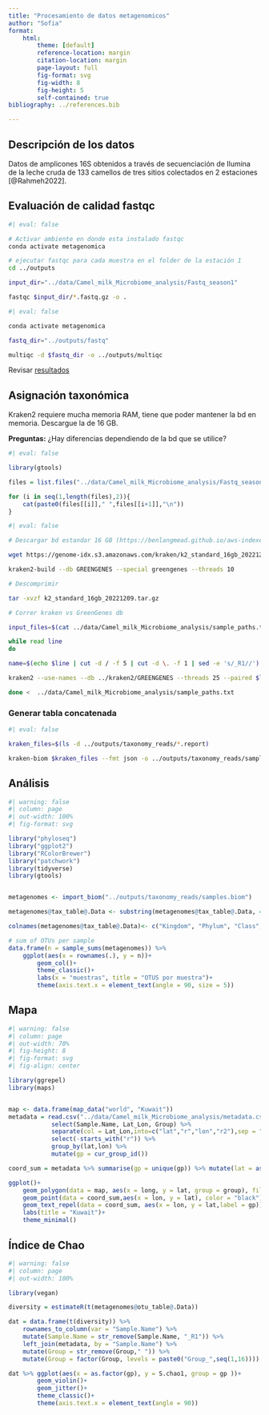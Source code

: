 ```yaml
---
title: "Procesamiento de datos metagenomicos"
author: "Sofia"
format: 
    html:
        theme: [default]
        reference-location: margin
        citation-location: margin
        page-layout: full
        fig-format: svg
        fig-width: 8
        fig-height: 5
        self-contained: true
bibliography: ../references.bib

---
```


## Descripción de los datos

Datos de amplicones 16S obtenidos a través de secuenciación de Ilumina de la leche cruda de 133 camellos de tres sitios colectados en 2 estaciones [@Rahmeh2022]. 

## Evaluación de calidad fastqc

```bash
#| eval: false

# Activar ambiente en donde esta instalado fastqc
conda activate metagenomica

# ejecutar fastqc para cada muestra en el folder de la estación 1
cd ../outputs

input_dir="../data/Camel_milk_Microbiome_analysis/Fastq_season1"

fastqc $input_dir/*.fastq.gz -o .

```

```bash
#| eval: false

conda activate metagenomica

fastq_dir="../outputs/fastq"

multiqc -d $fastq_dir -o ../outputs/multiqc
```

Revisar [resultados](outputs/multiqc/multiqc_report.html)


## Asignación taxonómica

Kraken2 requiere mucha memoria RAM, tiene que poder mantener la bd en memoria. Descargue la de 16 GB. 

**Preguntas:** ¿Hay diferencias dependiendo de la bd que se utilice?

```r
#| eval: false

library(gtools)

files = list.files("../data/Camel_milk_Microbiome_analysis/Fastq_season1", pattern = ".fastq.gz", full.names = T) %>% mixedsort()

for (i in seq(1,length(files),2)){
    cat(paste0(files[[i]]," ",files[[i+1]],"\n"))
}
```

```bash
#| eval: false

# Descargar bd estandar 16 GB (https://benlangmead.github.io/aws-indexes/k2)

wget https://genome-idx.s3.amazonaws.com/kraken/k2_standard_16gb_20221209.tar.gz

kraken2-build --db GREENGENES --special greengenes --threads 10

# Descomprimir

tar -xvzf k2_standard_16gb_20221209.tar.gz

# Correr kraken vs GreenGenes db

input_files=$(cat ../data/Camel_milk_Microbiome_analysis/sample_paths.txt)

while read line
do 

name=$(echo $line | cut -d / -f 5 | cut -d \. -f 1 | sed -e 's/_R1//')

kraken2 --use-names --db ../kraken2/GREENGENES --threads 25 --paired $line --output ../outputs/taxonomy_reads/$name.kraken --report ../outputs/taxonomy_reads/$name.report

done <  ../data/Camel_milk_Microbiome_analysis/sample_paths.txt

```

### Generar tabla concatenada

```bash
#| eval: false

kraken_files=$(ls -d ../outputs/taxonomy_reads/*.report)

kraken-biom $kraken_files --fmt json -o ../outputs/taxonomy_reads/samples.biom

```


## Análisis 


```r
#| warning: false
#| column: page
#| out-width: 100%
#| fig-format: svg

library("phyloseq")
library("ggplot2")
library("RColorBrewer")
library("patchwork")
library(tidyverse)
library(gtools)


metagenomes <- import_biom("../outputs/taxonomy_reads/samples.biom")

metagenomes@tax_table@.Data <- substring(metagenomes@tax_table@.Data, 4)

colnames(metagenomes@tax_table@.Data)<- c("Kingdom", "Phylum", "Class", "Order", "Family", "Genus", "Species")

# sum of OTUs per sample
data.frame(n = sample_sums(metagenomes)) %>% 
    ggplot(aes(x = rownames(.), y = n))+
        geom_col()+
        theme_classic()+
        labs(x = "muestras", title = "OTUS por muestra")+
        theme(axis.text.x = element_text(angle = 90, size = 5))
```


## Mapa 

```r
#| warning: false
#| column: page
#| out-width: 70%
#| fig-height: 8
#| fig-format: svg
#| fig-align: center

library(ggrepel)
library(maps)


map <- data.frame(map_data("world", "Kuwait"))
metadata = read.csv("../data/Camel_milk_Microbiome_analysis/metadata.csv", header = T) %>% 
            select(Sample.Name, Lat_Lon, Group) %>%
            separate(col = Lat_Lon,into=c("lat","r","lon","r2"),sep = " ") %>%
            select(-starts_with("r")) %>% 
            group_by(lat,lon) %>% 
            mutate(gp = cur_group_id()) 

coord_sum = metadata %>% summarise(gp = unique(gp)) %>% mutate(lat = as.numeric(lat), lon = as.numeric(lon))

ggplot()+
    geom_polygon(data = map, aes(x = long, y = lat, group = group), fill = NA, color = "black")+
    geom_point(data = coord_sum,aes(x = lon, y = lat), color = "black")+
    geom_text_repel(data = coord_sum, aes(x = lon, y = lat,label = gp))+
    labs(title = "Kuwait")+
    theme_minimal()

```

## Índice de Chao 

```r
#| warning: false
#| column: page
#| out-width: 100%

library(vegan)

diversity = estimateR(t(metagenomes@otu_table@.Data))

dat = data.frame(t(diversity)) %>% 
    rownames_to_column(var = "Sample.Name") %>% 
    mutate(Sample.Name = str_remove(Sample.Name, "_R1")) %>%
    left_join(metadata, by = "Sample.Name") %>%
    mutate(Group = str_remove(Group," ")) %>%
    mutate(Group = factor(Group, levels = paste0("Group_",seq(1,16))))

dat %>% ggplot(aes(x = as.factor(gp), y = S.chao1, group = gp ))+
        geom_violin()+
        geom_jitter()+
        theme_classic()+
        theme(axis.text.x = element_text(angle = 90))
```




